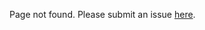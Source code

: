 Page not found. Please submit an issue
[here](https://github.com/primodiumxyz/developer/issues/new).
